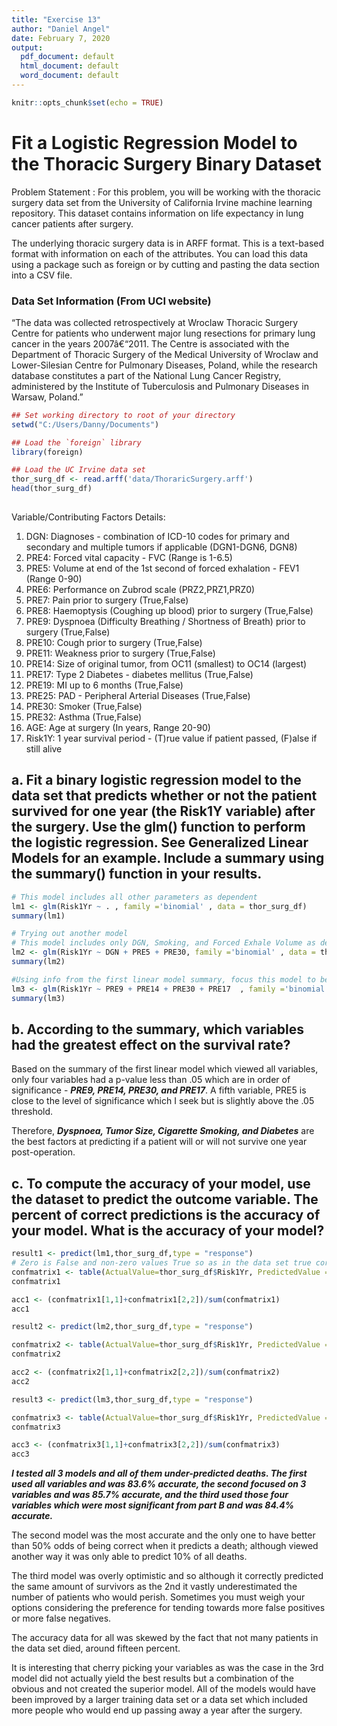 ---
title: "Exercise 13"
author: "Daniel Angel"
date: February 7, 2020
output: 
  pdf_document: default
  html_document: default
  word_document: default
---

```{r setup, include=FALSE}
knitr::opts_chunk$set(echo = TRUE)
```
# Fit a Logistic Regression Model to the Thoracic Surgery Binary Dataset

Problem Statement : For this problem, you will be working with the thoracic surgery data set from the University of California Irvine machine learning repository. This dataset contains information on life expectancy in lung cancer patients after surgery.

The underlying thoracic surgery data is in ARFF format. This is a text-based format with information on each of the attributes. You can load this data using a package such as foreign or by cutting and pasting the data section into a CSV file.

### Data Set Information (From UCI website)

"The data was collected retrospectively at Wroclaw Thoracic Surgery Centre for patients who underwent major lung resections for primary lung cancer in the years 2007â€“2011. The Centre is associated with the Department of Thoracic Surgery of the Medical University of Wroclaw and Lower-Silesian Centre for Pulmonary Diseases, Poland, while the research database constitutes a part of the National Lung Cancer Registry, administered by the Institute of Tuberculosis and Pulmonary Diseases in Warsaw, Poland."

```{r echo=TRUE, include=TRUE}
## Set working directory to root of your directory
setwd("C:/Users/Danny/Documents")

## Load the `foreign` library
library(foreign)

## Load the UC Irvine data set
thor_surg_df <- read.arff('data/ThoraricSurgery.arff')
head(thor_surg_df)
  
```
Variable/Contributing Factors Details:

1. DGN: Diagnoses - combination of ICD-10 codes for primary and secondary and multiple tumors if applicable (DGN1-DGN6, DGN8)
2. PRE4: Forced vital capacity - FVC (Range is 1-6.5)
3. PRE5: Volume at end of the 1st second of forced exhalation - FEV1 (Range 0-90)
4. PRE6: Performance on Zubrod scale (PRZ2,PRZ1,PRZ0)
5. PRE7: Pain prior to surgery (True,False)
6. PRE8: Haemoptysis (Coughing up blood) prior to surgery (True,False)
7. PRE9: Dyspnoea (Difficulty Breathing / Shortness of Breath) prior to surgery (True,False)
8. PRE10: Cough prior to surgery (True,False)
9. PRE11: Weakness prior to surgery (True,False)
10. PRE14: Size of original tumor, from OC11 (smallest) to OC14 (largest)
11. PRE17: Type 2 Diabetes - diabetes mellitus (True,False)
12. PRE19: MI up to 6 months (True,False)
13. PRE25: PAD - Peripheral Arterial Diseases (True,False)
14. PRE30: Smoker (True,False)
15. PRE32: Asthma (True,False)
16. AGE: Age at surgery (In years, Range 20-90)
17. Risk1Y: 1 year survival period - (T)rue value if patient passed, (F)alse if still alive


## a. Fit a binary logistic regression model to the data set that predicts whether or not the patient survived for one year (the Risk1Y variable) after the surgery. Use the glm() function to perform the logistic regression. See Generalized Linear Models for an example. Include a summary using the summary() function in your results.

```{r echo=TRUE, include=TRUE}


# This model includes all other parameters as dependent
lm1 <- glm(Risk1Yr ~ . , family ='binomial' , data = thor_surg_df)
summary(lm1)

# Trying out another model 
# This model includes only DGN, Smoking, and Forced Exhale Volume as dependent
lm2 <- glm(Risk1Yr ~ DGN + PRE5 + PRE30, family ='binomial' , data = thor_surg_df)
summary(lm2)

#Using info from the first linear model summary, focus this model to be dependent on only those factors which are most significant
lm3 <- glm(Risk1Yr ~ PRE9 + PRE14 + PRE30 + PRE17  , family ='binomial' , data = thor_surg_df)
summary(lm3)

```

## b. According to the summary, which variables had the greatest effect on the survival rate?

Based on the summary of the first linear model which viewed all variables, only four variables had a p-value less than .05 which are in order of significance - ___PRE9, PRE14, PRE30, and PRE17___. A fifth variable, PRE5 is close to the level of significance which I seek but is slightly above the .05 threshold.

Therefore, ___Dyspnoea, Tumor Size, Cigarette Smoking, and Diabetes___ are the best factors at predicting if a patient will or will not survive one year post-operation.

## c. To compute the accuracy of your model, use the dataset to predict the outcome variable. The percent of correct predictions is the accuracy of your model. What is the accuracy of your model?


```{r echo=TRUE, include=TRUE}

result1 <- predict(lm1,thor_surg_df,type = "response")
# Zero is False and non-zero values True so as in the data set true corresponds with someone who died.
confmatrix1 <- table(ActualValue=thor_surg_df$Risk1Yr, PredictedValue = result1 > 0.5)
confmatrix1

acc1 <- (confmatrix1[1,1]+confmatrix1[2,2])/sum(confmatrix1)
acc1

result2 <- predict(lm2,thor_surg_df,type = "response")

confmatrix2 <- table(ActualValue=thor_surg_df$Risk1Yr, PredictedValue = result2 > 0.5)
confmatrix2

acc2 <- (confmatrix2[1,1]+confmatrix2[2,2])/sum(confmatrix2)
acc2

result3 <- predict(lm3,thor_surg_df,type = "response")

confmatrix3 <- table(ActualValue=thor_surg_df$Risk1Yr, PredictedValue = result3 > 0.5)
confmatrix3

acc3 <- (confmatrix3[1,1]+confmatrix3[2,2])/sum(confmatrix3)
acc3
```

***I tested all 3 models and all of them under-predicted deaths. The first used all variables and was 83.6% accurate, the second focused on 3 variables and was 85.7% accurate, and the third used those four variables which were most significant from part B and was 84.4% accurate. *** 

The second model was the most accurate and the only one to have better than 50% odds of being correct when it predicts a death; although viewed another way it was only able to predict 10% of all deaths.

The third model was overly optimistic and so although it correctly predicted the same amount of survivors as the 2nd it vastly underestimated the number of patients who would perish. Sometimes you must weigh your options considering the preference for tending towards more false positives or more false negatives.

The accuracy data for all was skewed by the fact that not many patients in the data set died, around fifteen percent.

It is interesting that cherry picking your variables as was the case in the 3rd model did not actually yield the best results but a combination of the obvious and not created the superior model. All of the models would have been improved by a larger training data set or a data set which included more people who would end up passing away a year after the surgery.
